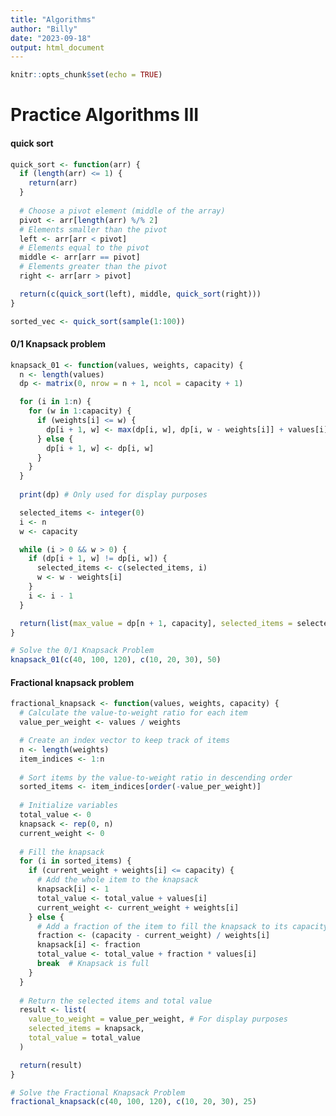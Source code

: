 ---
title: "Algorithms"
author: "Billy"
date: "2023-09-18"
output: html_document
---

```{r setup, include=FALSE}
knitr::opts_chunk$set(echo = TRUE)
```

# Practice Algorithms III

#### quick sort

```{r quick sort}
quick_sort <- function(arr) {    
  if (length(arr) <= 1) {
    return(arr)
  }
  
  # Choose a pivot element (middle of the array)   
  pivot <- arr[length(arr) %/% 2]  
  # Elements smaller than the pivot  
  left <- arr[arr < pivot]         
  # Elements equal to the pivot  
  middle <- arr[arr == pivot]      
  # Elements greater than the pivot 
  right <- arr[arr > pivot]        

  return(c(quick_sort(left), middle, quick_sort(right)))
}

sorted_vec <- quick_sort(sample(1:100))
```

#### 0/1 Knapsack problem

```{r Knapsack problem}
knapsack_01 <- function(values, weights, capacity) {
  n <- length(values)
  dp <- matrix(0, nrow = n + 1, ncol = capacity + 1)

  for (i in 1:n) {
    for (w in 1:capacity) {
      if (weights[i] <= w) {
        dp[i + 1, w] <- max(dp[i, w], dp[i, w - weights[i]] + values[i])
      } else {
        dp[i + 1, w] <- dp[i, w]
      }
    }
  }
  
  print(dp) # Only used for display purposes

  selected_items <- integer(0)
  i <- n
  w <- capacity

  while (i > 0 && w > 0) {
    if (dp[i + 1, w] != dp[i, w]) {
      selected_items <- c(selected_items, i)
      w <- w - weights[i]
    }
    i <- i - 1
  }

  return(list(max_value = dp[n + 1, capacity], selected_items = selected_items))
}

# Solve the 0/1 Knapsack Problem
knapsack_01(c(40, 100, 120), c(10, 20, 30), 50)
```

#### Fractional knapsack problem

```{r Fractional knapsack problem}
fractional_knapsack <- function(values, weights, capacity) {
  # Calculate the value-to-weight ratio for each item
  value_per_weight <- values / weights

  # Create an index vector to keep track of items
  n <- length(weights)
  item_indices <- 1:n
  
  # Sort items by the value-to-weight ratio in descending order
  sorted_items <- item_indices[order(-value_per_weight)]
  
  # Initialize variables
  total_value <- 0
  knapsack <- rep(0, n)
  current_weight <- 0
  
  # Fill the knapsack
  for (i in sorted_items) {
    if (current_weight + weights[i] <= capacity) {
      # Add the whole item to the knapsack
      knapsack[i] <- 1
      total_value <- total_value + values[i]
      current_weight <- current_weight + weights[i]
    } else {
      # Add a fraction of the item to fill the knapsack to its capacity
      fraction <- (capacity - current_weight) / weights[i]
      knapsack[i] <- fraction
      total_value <- total_value + fraction * values[i]
      break  # Knapsack is full
    }
  }
  
  # Return the selected items and total value
  result <- list(
    value_to_weight = value_per_weight, # For display purposes
    selected_items = knapsack,
    total_value = total_value
  )

  return(result)
}

# Solve the Fractional Knapsack Problem
fractional_knapsack(c(40, 100, 120), c(10, 20, 30), 25)
```
